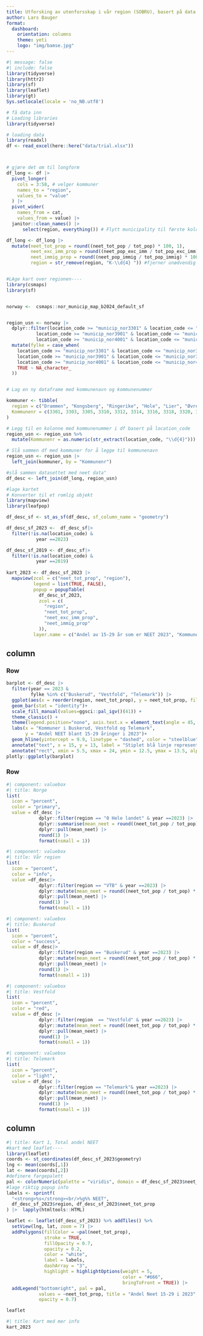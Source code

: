 ```yaml
---
title: Utforsking av utenforsskap i vår region (SOBRU), basert på data fra SSB
author: Lars Bauger 
format: 
  dashboard:
    orientation: columns
    theme: yeti
    logo: "img/bamse.jpg"
---
```


```r
#| message: false
#| include: false
library(tidyverse)
library(httr2)
library(sf)
library(leaflet)
library(gt)
Sys.setlocale(locale = 'no_NB.utf8')
```

```r
# få data inn
# Loading libraries
library(tidyverse)

# loading data
library(readxl)
df <- read_excel(here::here("data/trial.xlsx"))



# gjøre det om til longform
df_long <- df |> 
  pivot_longer(
    cols = 3:58, # velger kommuner
    names_to = "region",
    values_to = "value"
  ) |> 
  pivot_wider(
    names_from = cat,
    values_from = value) |> 
  janitor::clean_names() |> 
      select(region, everything()) # Flytt municipality til første kolonne

df_long <- df_long |> 
  mutate(neet_tot_prop = round((neet_tot_pop / tot_pop) * 100, 1),
         neet_exc_imm_prop = round((neet_pop_exc_imm / tot_pop_exc_imm) * 100, 1),
         neet_immig_prop = round((neet_pop_immig / tot_pop_immig) * 100, 1),
         region = str_remove(region, "K-\\d{4} ")) #fjerner unødvendig tekst


#LAge kart over regionen----
library(csmaps)
library(sf)


norway <-  csmaps::nor_municip_map_b2024_default_sf


region_usn <- norway |> 
  dplyr::filter(location_code >= "municip_nor3301" & location_code <= "municip_nor3338"|
           location_code >= "municip_nor3901" & location_code <= "municip_nor3911"|
           location_code >= "municip_nor4001" & location_code <= "municip_nor4036") |> 
  mutate(fylke = case_when(
    location_code >= "municip_nor3301" & location_code <= "municip_nor3338" ~ "Buskerud",
    location_code >= "municip_nor3901" & location_code <= "municip_nor3911" ~ "Vestfold",
    location_code >= "municip_nor4001" & location_code <= "municip_nor4036" ~ "Telemark",
    TRUE ~ NA_character_
  ))


# Lag en ny dataframe med kommunenavn og kommunenummer

kommuner <- tibble(
  region = c("Drammen", "Kongsberg", "Ringerike", "Hole", "Lier", "Øvre Eiker", "Modum", "Krødsherad", "Flå", "Nesbyen", "Gol", "Hemsedal", "Ål", "Hol", "Sigdal", "Flesberg", "Rollag", "Nore og Uvdal", "Horten", "Holmestrand", "Tønsberg", "Sandefjord", "Larvik", "Færder", "Porsgrunn", "Skien", "Notodden", "Siljan", "Bamble", "Kragerø", "Drangedal", "Nome", "Midt-Telemark", "Seljord", "Hjartdal", "Tinn", "Kviteseid", "Nissedal", "Fyresdal", "Tokke", "Vinje"),
  Kommunenr = c(3301, 3303, 3305, 3310, 3312, 3314, 3316, 3318, 3320, 3322, 3324, 3326, 3328, 3330, 3332, 3334, 3336, 3338, 3901, 3903, 3905, 3907, 3909, 3911, 4001, 4003, 4005, 4010, 4012, 4014, 4016, 4018, 4020, 4022, 4024, 4026, 4028, 4030, 4032, 4034, 4036)
)

# Legg til en kolonne med kommunenummer i df basert på location_code
region_usn <- region_usn %>%
  mutate(Kommunenr = as.numeric(str_extract(location_code, "\\d{4}")))

# Slå sammen df med kommuner for å legge til kommunenavn
region_usn <- region_usn |> 
  left_join(kommuner, by = "Kommunenr")

#slå sammen datasettet med neet data"
df_desc <- left_join(df_long, region_usn)
```

```r
#lage kartet
# Konverter til et romlig objekt
library(mapview)
library(leafpop)

df_desc_sf <- st_as_sf(df_desc, sf_column_name = "geometry")

df_desc_sf_2023 <-  df_desc_sf|> 
  filter(!is.na(location_code) &
           year ==2023) 

df_desc_sf_2019 <- df_desc_sf|> 
  filter(!is.na(location_code) &
           year ==2019)
  
kart_2023 <- df_desc_sf_2023 |> 
  mapview(zcol = c("neet_tot_prop", "region"),
          legend = list(TRUE, FALSE),
          popup = popupTable(
            df_desc_sf_2023,
            zcol = c(
              "region",
              "neet_tot_prop",
              "neet_exc_imm_prop",
              "neet_immig_prop"
            )),
          layer.name = c("Andel av 15-29 år som er NEET 2023", "Kommune"))

```

## column

### Row {height="60%"}

```r
barplot <- df_desc |> 
  filter(year == 2023 &
         fylke %in% c("Buskerud", "Vestfold", "Telemark")) |> 
  ggplot(aes(x = reorder(region, neet_tot_prop), y = neet_tot_prop, fill = region)) + 
  geom_bar(stat = "identity")+
  scale_fill_manual(values=ggsci::pal_igv()(41)) +
  theme_classic() +
  theme(legend.position="none", axis.text.x = element_text(angle = 45, hjust = 1))+
  labs(x = "Kommuner i Buskerud, Vestfold og Telemark", 
       y = "Andel NEET blant 15-29 åringer i 2023")+
  geom_hline(yintercept = 9.9, linetype = "dashed", color = "steelblue", size =0.7) +
  annotate("text", x = 15, y = 13, label = "Stiplet blå linje representerer landsgjennomsnitt", color = "black", hjust = 0) +
  annotate("rect", xmin = 5.5, xmax = 24, ymin = 12.5, ymax = 13.5, alpha = 0.2, fill = "steelblue")
plotly::ggplotly(barplot)
```

### Row {height="20%"}

```r
#| component: valuebox
#| title: Norge
list(
  icon = "percent",
  color = "primary",
  value = df_desc |> 
            dplyr::filter(region == "0 Hele landet" & year ==2023) |> 
            dplyr::summarise(mean_neet = round((neet_tot_pop / tot_pop) * 100, 1)) |> 
            dplyr::pull(mean_neet) |> 
            round(1) |> 
            format(nsmall = 1))

```

```r
#| component: valuebox
#| title: Vår region
list(
  icon = "percent",
  color = "info",
  value =df_desc|> 
            dplyr::filter(region == "VTB" & year ==2023) |> 
            dplyr::mutate(mean_neet = round((neet_tot_pop / tot_pop) * 100, 1)) |> 
            dplyr::pull(mean_neet) |> 
            round(1) |> 
            format(nsmall = 1))
```

```r
#| component: valuebox
#| title: Buskerud
list(
  icon = "percent",
  color = "success",
  value = df_desc|> 
            dplyr::filter(region == "Buskerud" & year ==2023) |> 
            dplyr::mutate(mean_neet = round((neet_tot_pop / tot_pop) * 100, 1)) |> 
            dplyr::pull(mean_neet) |> 
            round(1) |> 
            format(nsmall = 1))
```

```r
#| component: valuebox
#| title: Vestfold
list(
  icon = "percent",
  color = "red",
  value = df_desc |> 
            dplyr::filter(region  == "Vestfold" & year ==2023) |> 
            dplyr::mutate(mean_neet = round((neet_tot_pop / tot_pop) * 100, 1)) |> 
            dplyr::pull(mean_neet) |> 
            round(1) |> 
            format(nsmall = 1))

```

```r
#| component: valuebox
#| title: Telemark
list(
  icon = "percent",
  color = "light",
  value = df_desc |> 
            dplyr::filter(region == "Telemark"& year ==2023) |> 
            dplyr::mutate(mean_neet = round((neet_tot_pop / tot_pop) * 100, 1)) |> 
            dplyr::pull(mean_neet) |> 
            round(1) |> 
            format(nsmall = 1))
```

## column {.tabset}

```r
#| title: Kart 1, Total andel NEET
#kart med leaflet----
library(leaflet)
coords <- st_coordinates(df_desc_sf_2023$geometry)
lng <- mean(coords[,1])
lat <- mean(coords[,2])
#definere fargepalett
pal <- colorNumeric(palette = "viridis", domain = df_desc_sf_2023$neet_tot_prop)
#lage riktig popup info
labels <- sprintf(
  "<strong>%s</strong><br/>%g%% NEET",
  df_desc_sf_2023$region, df_desc_sf_2023$neet_tot_prop
) |>  lapply(htmltools::HTML)

leaflet <- leaflet(df_desc_sf_2023) %>% addTiles() %>%
  setView(lng, lat, zoom = 7) |> 
  addPolygons(fillColor = ~pal(neet_tot_prop),
              stroke = TRUE, 
              fillOpacity = 0.7,
              opacity = 0.2,
              color = "white",
              label = labels,
              dashArray = "3",
              highlight = highlightOptions(weight = 5,
                                           color = "#666", 
                                           bringToFront = TRUE)) |> 
  addLegend("bottomright", pal = pal, 
            values = ~neet_tot_prop, title = "Andel Neet 15-29 i 2023",
            opacity = 0.7)

leaflet

```

```r
#| title: Kart med mer info
kart_2023
```
